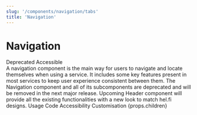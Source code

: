 ```yaml
---
slug: '/components/navigation/tabs'
title: 'Navigation'
---
```




# Navigation

<div class="status-label-description">
  <StatusLabel variant="rounded">Deprecated</StatusLabel>
  <StatusLabel variant="rounded" type="success" style={{ marginLeft: 'var(--spacing-xs)' }}>Accessible</StatusLabel>
  <StatusLabelTooltip/>
</div>

<LeadParagraph>
  A navigation component is the main way for users to navigate and locate themselves when using a service. It includes some key features present in most services to keep user experience consistent between them.
</LeadParagraph>

<Notification label="Deprecated" className="siteNotification" type="alert">
  The Navigation component and all of its subcomponents are deprecated and will be removed in the next major release. Upcoming Header component will provide all the existing functionalities with a new look to match hel.fi designs.
</Notification>

<PageTabs pageContext={props.pageContext}>
  <PageTabs.TabList>
    <PageTabs.Tab href="/">Usage</PageTabs.Tab>
    <PageTabs.Tab href="/code">Code</PageTabs.Tab>
    <PageTabs.Tab href="/accessibility">Accessibility</PageTabs.Tab>
    <PageTabs.Tab href="/customisation">Customisation</PageTabs.Tab>
  </PageTabs.TabList>
  <PageTabs.TabPanel>{props.children}</PageTabs.TabPanel>
</PageTabs>
